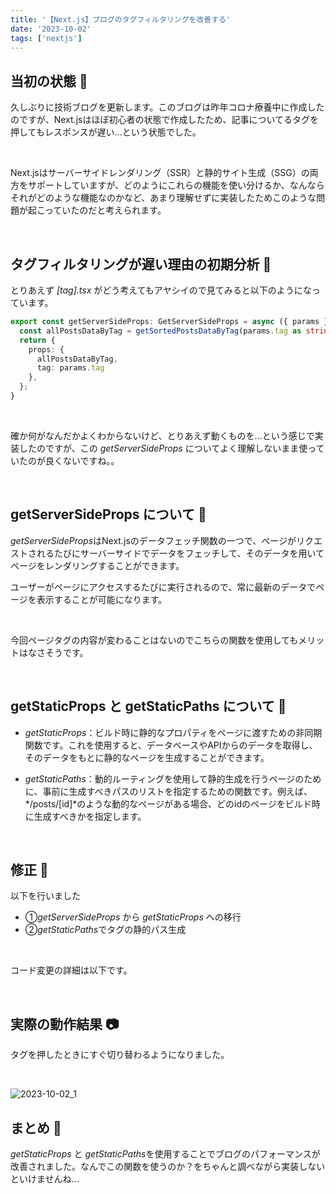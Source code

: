 ```yaml
---
title: '【Next.js】ブログのタグフィルタリングを改善する'
date: '2023-10-02'
tags: ['nextjs']
---
```



## 当初の状態 👶
久しぶりに技術ブログを更新します。このブログは昨年コロナ療養中に作成したのですが、Next.jsはほぼ初心者の状態で作成したため、記事についてるタグを押してもレスポンスが遅い...という状態でした。

<br />

Next.jsはサーバーサイドレンダリング（SSR）と静的サイト生成（SSG）の両方をサポートしていますが、どのようにこれらの機能を使い分けるか、なんならそれがどのような機能なのかなど、あまり理解せずに実装したためこのような問題が起こっていたのだと考えられます。

<br />

## タグフィルタリングが遅い理由の初期分析 🔎
とりあえず *[tag].tsx* がどう考えてもアヤシイので見てみると以下のようになっています。

```ts
export const getServerSideProps: GetServerSideProps = async ({ params }) => {
  const allPostsDataByTag = getSortedPostsDataByTag(params.tag as string);
  return {
    props: {
      allPostsDataByTag,
      tag: params.tag
    },
  };
}
```


<br />

確か何がなんだかよくわからないけど、とりあえず動くものを...という感じで実装したのですが、この *getServerSideProps* についてよく理解しないまま使っていたのが良くないですね。。

<br />

## getServerSideProps について 📙
*getServerSideProps*はNext.jsのデータフェッチ関数の一つで、ページがリクエストされるたびにサーバーサイドでデータをフェッチして、そのデータを用いてページをレンダリングすることができます。

ユーザーがページにアクセスするたびに実行されるので、常に最新のデータでページを表示することが可能になります。

<br />

今回ページタグの内容が変わることはないのでこちらの関数を使用してもメリットはなさそうです。

<br />

## getStaticProps と getStaticPaths について 📙
- *getStaticProps*：ビルド時に静的なプロパティをページに渡すための非同期関数です。これを使用すると、データベースやAPIからのデータを取得し、そのデータをもとに静的なページを生成することができます。

- *getStaticPaths*：動的ルーティングを使用して静的生成を行うページのために、事前に生成すべきパスのリストを指定するための関数です。例えば、*/posts/[id]*のような動的なページがある場合、どのidのページをビルド時に生成すべきかを指定します。

<br />

## 修正 🔨
以下を行いました
- ①*getServerSideProps* から *getStaticProps* への移行
- ②*getStaticPaths*でタグの静的パス生成

<br />

コード変更の詳細は以下です。

<LinkCard url="https://github.com/moto-sbt/nextjs-blog/commit/bbe6244ccf2e2ce23521b2dc714920b0d0b4b5c5" />

<br />

## 実際の動作結果 📷
タグを押したときにすぐ切り替わるようになりました。

<br />

![2023-10-02_1](/images/posts/2023-10-02/2023-10-02_1.gif)


## まとめ 🎉
*getStaticProps* と *getStaticPaths*を使用することでブログのパフォーマンスが改善されました。なんでこの関数を使うのか？をちゃんと調べながら実装しないといけませんね...